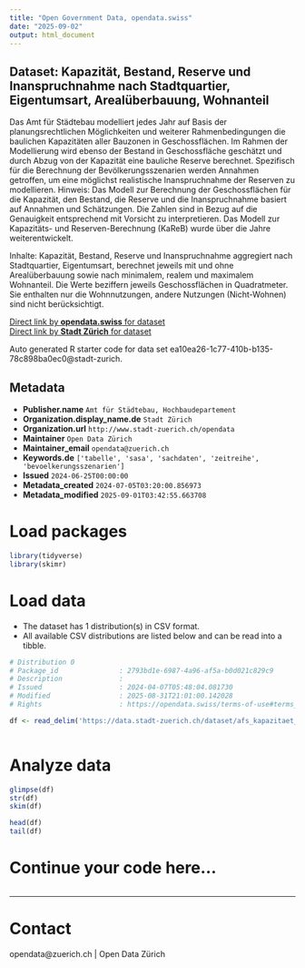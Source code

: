 ```yaml
---
title: "Open Government Data, opendata.swiss"
date: "2025-09-02"
output: html_document
---
```


## Dataset: Kapazität, Bestand, Reserve und Inanspruchnahme nach Stadtquartier, Eigentumsart, Arealüberbauung, Wohnanteil


Das Amt für Städtebau modelliert jedes Jahr auf Basis der planungsrechtlichen Möglichkeiten und weiterer Rahmenbedingungen die baulichen Kapazitäten aller Bauzonen in Geschossflächen. Im Rahmen der Modellierung wird ebenso der Bestand in Geschossfläche geschätzt und durch Abzug von der Kapazität eine bauliche Reserve berechnet. Spezifisch für die Berechnung der Bevölkerungsszenarien werden Annahmen getroffen, um eine möglichst realistische Inanspruchnahme der Reserven zu modellieren. Hinweis: Das Modell zur Berechnung der Geschossflächen für die Kapazität, den Bestand, die Reserve und die Inanspruchnahme basiert auf Annahmen und Schätzungen. Die Zahlen sind in Bezug auf die Genauigkeit entsprechend mit Vorsicht zu interpretieren. Das Modell zur Kapazitäts- und Reserven-Berechnung (KaReB) wurde über die Jahre weiterentwickelt. 

Inhalte: Kapazität, Bestand, Reserve und Inanspruchnahme aggregiert nach Stadtquartier, Eigentumsart, berechnet jeweils mit und ohne Arealüberbauung sowie nach minimalem, realem und maximalem Wohnanteil. Die Werte beziffern jeweils Geschossflächen in Quadratmeter. Sie enthalten nur die Wohnnutzungen, andere Nutzungen (Nicht-Wohnen) sind nicht berücksichtigt.

[Direct link by **opendata.swiss** for dataset](https://opendata.swiss/de/dataset/kapazitat-bestand-reserve-und-inanspruchnahme-nach-stadtquartier-eigentumsart-arealuberbauung-w)<br>
[Direct link by **Stadt Zürich** for dataset](https://data.stadt-zuerich.ch/dataset/afs_kapazitaet_bestand_reserve_inanspruchnahme_quartier_eigentumsart_od5709)

Auto generated R starter code for data set ea10ea26-1c77-410b-b135-78c898ba0ec0@stadt-zurich.

## Metadata

- **Publisher.name** `Amt für Städtebau, Hochbaudepartement`
- **Organization.display_name.de** `Stadt Zürich`
- **Organization.url** `http://www.stadt-zuerich.ch/opendata`
- **Maintainer** `Open Data Zürich`
- **Maintainer_email** `opendata@zuerich.ch`
- **Keywords.de** `['tabelle', 'sasa', 'sachdaten', 'zeitreihe', 'bevoelkerungsszenarien']`
- **Issued** `2024-06-25T00:00:00`
- **Metadata_created** `2024-07-05T03:20:00.856973`
- **Metadata_modified** `2025-09-01T03:42:55.663708`


# Load packages

```r

library(tidyverse)
library(skimr)

```

# Load data

-   The dataset has 1 distribution(s) in CSV format.
-   All available CSV distributions are listed below and can be read into a tibble.

```r

# Distribution 0
# Package_id               : 2793bd1e-6987-4a96-af5a-b0d021c829c9
# Description              : 
# Issued                   : 2024-04-07T05:48:04.081730
# Modified                 : 2025-08-31T21:01:00.142028
# Rights                   : https://opendata.swiss/terms-of-use#terms_open

df <- read_delim('https://data.stadt-zuerich.ch/dataset/afs_kapazitaet_bestand_reserve_inanspruchnahme_quartier_eigentumsart_od5709/download/BEV570OD5709.csv')



```

# Analyze data

```r

glimpse(df)
str(df)
skim(df)

head(df)
tail(df)

```

# Continue your code here...

```r

```

------------------------------------------------------------------------

# Contact

opendata@zuerich.ch | Open Data Zürich
